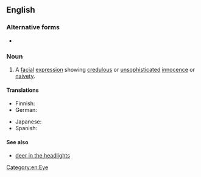 {{also|puppy-dog eyes}}
==English==

===Alternative forms===
* {{l|en|puppy-dog eyes}}

===Noun===
{{en-plural noun}}

# A [[facial]] [[expression]] showing [[credulous]] or [[unsophisticated]] [[innocence]] or [[naivety]].

====Translations====
{{trans-top|facial expression}}
* Finnish: {{t|fi|koiranpentuilme}}
* German: {{t+|de|Hundeblick|m}} {{i|often more positive}}
{{trans-mid}}
* Japanese: {{t|ja|子犬の目|tr=koinu no me|sc=Jpan}}
* Spanish: {{t|es|ojos de cachorro|m-p}}
{{trans-bottom}}

====See also====
* [[deer in the headlights]]

[[Category:en:Eye]]
